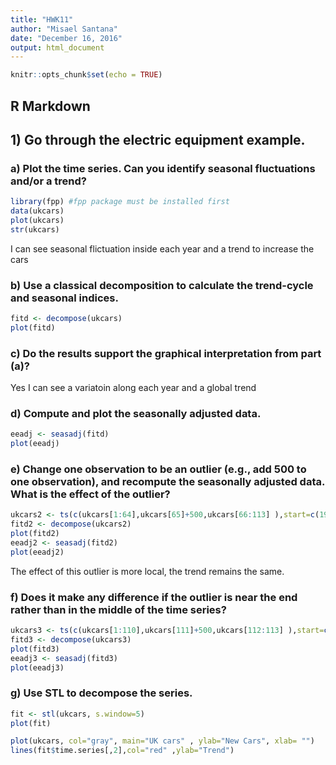 ---
title: "HWK11"
author: "Misael Santana"
date: "December 16, 2016"
output: html_document
---

```{r setup, include=FALSE}
knitr::opts_chunk$set(echo = TRUE)
```

## R Markdown

## 1)	Go through the electric equipment example. 
### a)	Plot the time series. Can you identify seasonal fluctuations and/or a trend? 
```{r , echo=FALSE }
library(fpp) #fpp package must be installed first
data(ukcars)
plot(ukcars)
str(ukcars)
```

I can see seasonal flictuation inside each year and a trend to increase the cars

### b)	Use a classical decomposition to calculate the trend-cycle and seasonal indices. 
```{r }
fitd <- decompose(ukcars)
plot(fitd)

```

### c)	Do the results support the graphical interpretation from part (a)? 
Yes I can see a variatoin along each year and a global trend

### d)	Compute and plot the seasonally adjusted data. 

```{r }
eeadj <- seasadj(fitd)
plot(eeadj)
```

### e)	Change one observation to be an outlier (e.g., add 500 to one observation), and recompute the seasonally adjusted data. What is the effect of the outlier? 

```{r }
ukcars2 <- ts(c(ukcars[1:64],ukcars[65]+500,ukcars[66:113] ),start=c(1977,1),frequency=4)
fitd2 <- decompose(ukcars2)
plot(fitd2)
eeadj2 <- seasadj(fitd2)
plot(eeadj2)

```

The effect of this outlier is more local, the trend remains the same.

### f)	Does it make any difference if the outlier is near the end rather than in the middle of the time series? 
```{r }
ukcars3 <- ts(c(ukcars[1:110],ukcars[111]+500,ukcars[112:113] ),start=c(1977,1),frequency=4)
fitd3 <- decompose(ukcars3)
plot(fitd3)
eeadj3 <- seasadj(fitd3)
plot(eeadj3)
```

### g)	Use STL to decompose the series. 

```{r }
fit <- stl(ukcars, s.window=5)
plot(fit)

plot(ukcars, col="gray", main="UK cars" , ylab="New Cars", xlab= "")
lines(fit$time.series[,2],col="red" ,ylab="Trend")


```